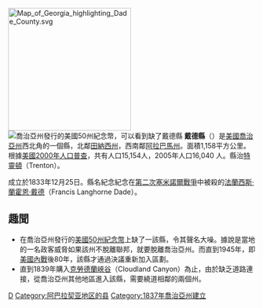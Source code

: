 {{noteTA
|T=zh-hans:戴德县 (佐治亚州);zh-hk:戴德縣 (喬治亞州);zh-tw:戴德郡 (喬治亞州);
}}

{{Otheruses|戴德縣|subject=美國喬治亞州的一個縣|other=同名的縣}}
[[File:Map_of_Georgia_highlighting_Dade_County.svg|250px]]
[[File:Georgia_quarter,_reverse_side,_1999.jpg|喬治亞州發行的美國50州紀念幣，可以看到缺了戴德縣]]
'''戴德縣'''（{{lang-en|Dade County}}）是[[美國|美國]][[喬治亞州|喬治亞州]]西北角的一個縣，北鄰[[田納西州|田納西州]]，西南鄰[[阿拉巴馬州|阿拉巴馬州]]。面積1,158平方公里。根據[[美國2000年人口普查|美國2000年人口普查]]，共有人口15,154人，2005年人口16,040 人。縣治[[特靈頓_(喬治亞州)|特靈頓]]（Trenton）。

成立於1833年12月25日。縣名紀念紀念在[[第二次塞米諾爾戰爭|第二次塞米諾爾戰爭]]中被殺的[[法蘭西斯·蘭霍恩·戴德|法蘭西斯·蘭霍恩·戴德]]（Francis Langhorne Dade）。

== 趣聞 ==
*在喬治亞州發行的[[美國50州紀念幣|美國50州紀念幣]]上缺了一該縣，令其聲名大噪。據說是當地的一名政客威脅如果該州不脫離聯邦，就要脫離喬治亞州。而直到1945年，即[[美國內戰|美國內戰]]後80年，該縣才通過決議重新加入區劃。
*直到1839年購入[[克勞德蘭峽谷|克勞德蘭峽谷]]（Cloudland Canyon）為止，由於缺乏道路連接，從喬治亞州其他地區進入該縣，需要繞道相鄰的兩個州。

{{戴德縣 (喬治亞州)}}
{{佐治亚州}}

[[Category:佐治亚州行政区划|D]]
[[Category:阿巴拉契亚地区的县|Category:阿巴拉契亚地区的县]]
[[Category:1837年喬治亞州建立|Category:1837年喬治亞州建立]]